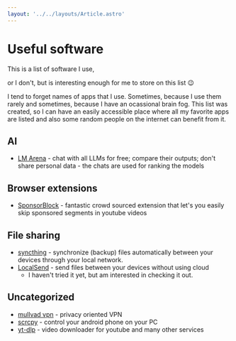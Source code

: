 ```yaml
---
layout: '../../layouts/Article.astro'
---
```




# Useful software

This is a list of software I use,

or I don't, but is interesting enough for me to store on this list 😉

I tend to forget names of apps that I use. Sometimes, because I use them rarely and sometimes, because I have an ocassional brain fog.
This list was created, so I can have an easily accessible place where all my favorite apps are listed and also some random people on the internet can benefit from it.

## AI

- [LM Arena](https://lmarena.ai/) - chat with all LLMs for free; compare their outputs; don't share personal data - the chats are used for ranking the models

## Browser extensions

- [SponsorBlock](https://sponsor.ajay.app/) - fantastic crowd sourced extension that let's you easily skip sponsored segments in youtube videos

## File sharing

- [syncthing](https://syncthing.net/) - synchronize (backup) files automatically between your devices through your local network.
- [LocalSend](https://localsend.org/) - send files between your devices without using cloud
    - I haven't tried it yet, but am interested in checking it out.

## Uncategorized

- [mullvad vpn](https://mullvad.net/) - privacy oriented VPN
- [scrcpy](https://scrcpy.org/) - control your android phone on your PC
- [yt-dlp](https://github.com/yt-dlp/yt-dlp) - video downloader for youtube and many other services
